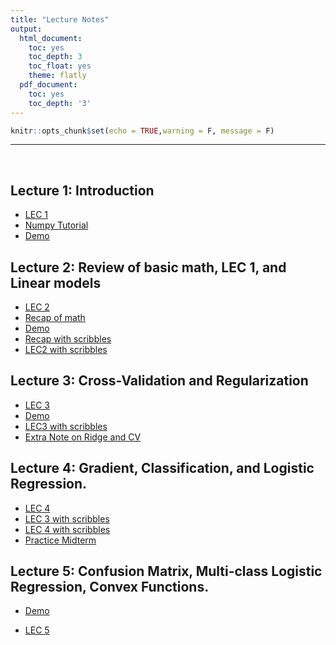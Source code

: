 ```yaml
---
title: "Lecture Notes"
output:
  html_document:
    toc: yes
    toc_depth: 3
    toc_float: yes
    theme: flatly
  pdf_document:
    toc: yes
    toc_depth: '3'
---
```


```r
knitr::opts_chunk$set(echo = TRUE,warning = F, message = F)
```

******

<br>

## Lecture 1: Introduction


* [LEC 1](https://drive.google.com/file/d/1m1PGB40786SMP11YB0vgevaig-SGLEMP/view?usp=sharing)
* [Numpy Tutorial](https://drive.google.com/file/d/14TOP0Q0YrVJ2vpIrdmwzgs0DF3WpmRLV/view?usp=sharing)
* [Demo](https://drive.google.com/file/d/1_6vH0BfXkpMPNQs08HKwzidMI7-Vc6QW/view?usp=sharing) 

## Lecture 2: Review of basic math, LEC 1, and Linear models

* [LEC 2](https://drive.google.com/file/d/1oJ_VoaD2M3bTUNHtpCS9qYzFn-wch120/view?usp=sharing)
* [Recap of math](https://drive.google.com/file/d/1wE6bd-cW_2OIQ8umrqAGf9bK1tsy3nCu/view?usp=sharing)
* [Demo](https://drive.google.com/file/d/1Qxpm6-1ILLryQsMjwrrx9IdMz9zhhTZU/view?usp=sharing)
* [Recap with scribbles](https://drive.google.com/file/d/1aRZXY3pgEjO8dgnOoCD7YkbGdMNuX7DW/view?usp=sharing)
* [LEC2 with scribbles](https://drive.google.com/file/d/1JIX7n1nd3rxkgWKkAxuDayPaI4n7gETu/view?usp=sharing)


## Lecture 3: Cross-Validation and Regularization

* [LEC 3](https://drive.google.com/file/d/1NUpSaUxjgvG1qqIa0US5lNz5uJJl0Pk8/view?usp=sharing)
* [Demo](https://drive.google.com/file/d/1pgQr9v6HA01KY7y26c7u4x_l-PwUP-Ph/view?usp=sharing)
* [LEC3 with scribbles](https://drive.google.com/file/d/1oAk6vl1ZDAjxWRF0KzHmmPU_zfr-sqdV/view?usp=sharing)
* [Extra Note on Ridge and CV](https://drive.google.com/file/d/1Y2EiKZALKZZdF_0-xHnNvfXgXAOBxoFe/view?usp=sharing)


## Lecture 4: Gradient, Classification, and Logistic Regression.

* [LEC 4](https://drive.google.com/file/d/1411tM95gBqrcTXhw3q09Xfm8vNhvDii6/view?usp=sharing)
* [LEC 3 with scribbles](https://drive.google.com/file/d/10UKKiCk0jLE3KCdglevu30n63UyJizMa/view?usp=sharing) 
* [LEC 4 with scribbles](https://drive.google.com/file/d/1TasfQOyI86cXY2Not_PkwslJvY47F4Rj/view?usp=sharing)
* [Practice Midterm](https://drive.google.com/file/d/1_b7UemW09D66H_k9iAjQuD1cnyMATULy/view?usp=sharing)

## Lecture 5: Confusion Matrix, Multi-class Logistic Regression,  Convex Functions.
<!-- ## Lecture 5: Limit Theorems -->

* [Demo](https://drive.google.com/file/d/1U2jTqfsJj1idw596W-jWVEjK4nWSkaFg/view?usp=sharing)

* [LEC 5](https://drive.google.com/file/d/1g1qUMsK6K062foyaGMslwbQpuLBdlc4n/view?usp=sharing)  

<!-- ## Lecture 6: Inference -->

<!-- * [Slides](STA2112_Lecture6_Inference_2024.pdf) -->

<!-- * [Practice midterms](https://drive.google.com/drive/folders/1ywgMNRm0hjVzzTXHyzvzKN4UTLz5Dg4p?usp=share_link) -->

<!-- * [Slides with scribbles](https://drive.google.com/file/d/18igSSldzFsHNyzjvrN2yOY5lH0cLkp08/view?usp=sharing) -->

<!-- ## Lecture 7: Review -->

<!-- * [Slides](https://drive.google.com/file/d/1P4MO7-UTRKYp0QHolKJjG6g8TaVoM1jO/view?usp=sharing) -->

<!-- * [Slides with scribbles](https://drive.google.com/file/d/1pDwHDEoQfbNpD5OJb5MSOn6bw5LeZphB/view?usp=sharing) -->

<!-- * [Practice problems solutions](https://drive.google.com/file/d/1ZnWW0smCG_FLajO57o7VPbXVnn7HBpbY/view?usp=sharing) -->

<!-- ## Lecture 8: Nonparametric Inference -->

<!-- * [Slides](https://drive.google.com/file/d/1C1txT_EBAjdq9rwX-6N-GOB2vo4DS_za/view?usp=sharing) -->

<!-- * [Slides with scribbles](https://drive.google.com/file/d/1U_mR2KELhQy4Ch7QRO4yf-tXqraPz_yb/view?usp=sharing) -->

<!-- * [Final Project](https://drive.google.com/file/d/1i8XChf0KLUPSS7IvGOKLSCv9mLbG0xGO/view?usp=sharing) -->

<!-- * [Final Project with scribbles](https://drive.google.com/file/d/1zxCdNsPhX7yS6DQWzZrmJMQxdU88B1AB/view?usp=sharing) -->


<!-- ## Lecture 9: Parametric Inference -->

<!-- * [Slides](https://drive.google.com/file/d/1b1UfRKBuA1NHHfvy93BqnCo1ezRzY8Pb/view?usp=sharing) -->

<!-- * [Slides with scribbles](https://drive.google.com/file/d/1mFBx7YhH76CWYVUlzr75_qT9DGtF8kE9/view?usp=sharing) -->


<!-- ## Lecture 10: MLE Asymptotics -->

<!-- * [Slides](https://drive.google.com/file/d/1DtU34x9yXoCzndl_vBi6fsRsE9O64JPX/view?usp=sharing) -->
